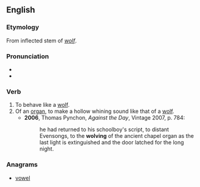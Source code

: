 ==English==

===Etymology===
From inflected stem of ''[[wolf]]''.

===Pronunciation===
* {{IPA|/wʊlv/|lang=en}}
* {{rhymes|ʊlv|lang=en}}

===Verb===
{{en-verb|wolv}}

# To behave like a [[wolf]].
# Of an [[organ]], to make a hollow whining sound like that of a [[wolf]].
#* '''2006''', Thomas Pynchon, ''Against the Day'', Vintage 2007, p. 784:
#*: he had returned to his schoolboy's script, to distant Evensongs, to the '''wolving''' of the ancient chapel organ as the last light is extinguished and the door latched for the long night.

===Anagrams===
* [[vowel#English|vowel]]